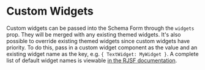 
<Meta title="usage/Custom Widgets" />

# Custom Widgets
Custom widgets can be passed into the Schema Form through the `widgets` prop. They will be merged
with any existing themed widgets. It's also possible to override existing themed widgets since
custom widgets have priority. To do this, pass in a custom widget component as the value and an
existing widget name as the key, e.g. `{ TextWidget: MyWidget }`. A complete list of default widget 
names is viewable [in the RJSF documentation](https://react-jsonschema-form.readthedocs.io/en/latest/advanced-customization/custom-widgets-fields/).

<Canvas>
  <Story story={stories.CustomWidgets} />
</Canvas>
